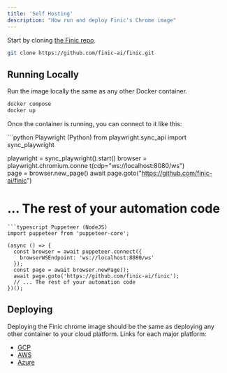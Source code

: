 ```yaml
---
title: 'Self Hosting'
description: "How run and deploy Finic's Chrome image"
---
```


Start by cloning [the Finic repo](https://github.com/finic-ai/finic).
```bash
git clone https://github.com/finic-ai/finic.git
```

## Running Locally
Run the image locally the same as any other Docker container.

```bash
docker compose
docker up
```

Once the container is running, you can connect to it like this:

<CodeGroup>
```python Playwright (Python)
from playwright.sync_api import sync_playwright

playwright = sync_playwright().start()
browser = playwright.chromium.conne t(cdp="ws://localhost:8080/ws")    
page = browser.new_page()
await page.goto("https://github.com/finic-ai/finic")
# ... The rest of your automation code
```
```typescript Puppeteer (NodeJS)
import puppeteer from 'puppeteer-core';

(async () => {
  const browser = await puppeteer.connect({
    browserWSEndpoint: 'ws://localhost:8080/ws'
  });
  const page = await browser.newPage();
  await page.goto('https://github.com/finic-ai/finic');
  // ... The rest of your automation code
})();

```
</CodeGroup>

## Deploying
Deploying the Finic chrome image should be the same as deploying any other container to your cloud platform. Links for each major platform:
- [GCP](https://cloud.google.com/run/docs/deploying)
- [AWS](https://docs.aws.amazon.com/AmazonECS/latest/developerguide/create-container-image.html)
- [Azure](https://learn.microsoft.com/en-us/azure/container-instances/container-instances-overview)